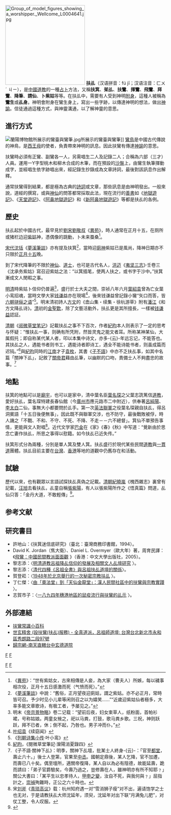 {{More footnotes|time=2018-09-14T05:30:58+00:00}} 

{{中国民间信仰}}
[[File:Group_of_model_figures_showing_a_worshipper._Wellcome_L0004641.jpg|250px]]
'''扶乩'''（汉语拼音：fú jī；汉语注音：ㄈㄨˊ ㄐㄧ），是[[中國|中國]][[道教|道教]]的一種[[占卜|占卜]]方法，又稱'''扶箕'''、'''架乩'''、'''扶鸞'''、'''揮鸞'''、'''飛鸞'''、'''拜鸞'''、'''降筆'''、'''請仙'''、'''卜紫姑'''等等。在扶乩中，需要有人受到神明[[附身|附身]]，這種人被稱為'''鸞生'''或'''乩身'''。神明會附身在鸞生身上，寫出一些字跡，以傳達神明的想法，做出[[神諭|神諭]]。信徒通過這種方式，與神靈溝通，以了解神靈的意思。

==進行方式==
[[File:蘭陽博物館所展示的鸞臺與鸞筆.jpg|thumb]]所展示的鸞臺與鸞筆]]
[[鸞鳥|鸞鳥]]是中國古代傳說的神鳥，是[[西王母|西王母]]的使者，負責帶來神明的訊息。因此扶鸞有傳達[[神諭|神諭]]的意思。

扶鸞時必須有正鸞、副鸞各一人，另需唱生二人及記錄二人；合稱為六部（三才）人員。運用一Y字型桃木和柳木合成的木筆，而在預設的[[沙盤|沙盤]]上，由鸞生執筆揮動成字，並經唱生依字跡唱出來，經記錄生抄錄成為文章詩詞，最後對該訊息作出解釋。

通常扶鸞得到結果，都是極為古典的[[詩詞|詩詞]]或文章，那些訊息是由神明發出。一般來說，道經的撰寫，或與[[神仙|神仙]]的問答都常採取此法，現在流行的[[善書|善書]]如《[[地獄遊記|地獄遊記]]》、《[[天堂遊記|天堂遊記]]》、《[[阿鼻地獄遊記|阿鼻地獄遊記]]》和《[[新阿鼻地獄遊記|新阿鼻地獄遊記]]》等都是扶乩的各例。

==歷史==
扶乩起於中國古代，最早見於[[劉宋|劉宋]][[劉敬叔|劉敬叔]]《[[異苑|異苑]]》，時人通常在正月十五，在厕所或猪栏边迎[[紫姑|紫姑]]神，憑偶像的跳動，卜未来蚕桑<ref>《[[異苑|異苑]]》：“世有紫姑女，古來相傳是人妾，為大家（曹夫人）所嫉，每以穢事相次役，正月十五日感激而死（气愤而死）。”</ref>。

[[宋代|宋代]][[沈括|沈括]]《[[夢溪筆談|夢溪筆談]]》亦有提及扶箕<ref>《[[夢溪筆談|夢溪筆談]]》中說：“舊俗，正月望夜迎廁姑，謂之紫姑。亦不必正月，常時皆可召。予少时见小儿辈等闲则召之以为嬉笑……”“近歲迎紫姑仙者極多，大率多能文章歌诗，有极工者，予屡见之。”</ref>，當時迎[[廁神|廁神]]紫姑已是風尚，降神日期亦不只限於[[正月十五|正月十五]]晚。

到了宋代降筆的不限於[[神仙|神仙]]、[[道士|道士]]，也可是古代名人，[[洪迈|洪迈]]《[[夷坚志|夷坚三志]]》‧壬卷三《沈承务紫姑》寫召迎紫姑之法：“以箕插笔，使两人扶之，或书字于沙中。”扶箕漸成文人閒暇之事。

[[明朝|明]][[清朝|清]]時紫姑卜信仰仍普遍<ref>明末《[[帝京景物略|帝京景物略]]》卷二记载：“望前后夜，妇女束草人，纸粉面，首帕衫裙，号称姑娘。两童女掖之，祀以马粪，打鼓，歌马粪乡歌。三祝，神则跃跃，拜不已者，休；倒不起，乃咎也。男子冲而仆。”</ref>，盛行於士大夫之間，崇祯八年六月[[葉紹袁|葉紹袁]]曾為亡女葉小鸾招魂，當時文學大家[[钱谦益|钱谦益]]亦在現場<ref>[[叶绍袁|叶绍袁]]《续窈闻》</ref>，後來钱谦益曾記錄小鸞“矢口而答，皆[[六朝|六朝]][[骈文|骈俪之语]]”<ref>《[[列朝诗集小传|列朝诗集小传]]·叶小鸾》</ref>。明末清初詩人[[方文|方文]]的《嵞山集・续集・徐杭游草》附有[[潘江|潘江]]《和方文降乩诗》。[[清|清]]初的[[金聖歎|金聖歎]]，除了文藝活動外，扶乩更是其所擅長，一樣被[[钱谦益|钱谦益]]認証。

[[清朝|清朝]]《[[阅微草堂笔记|阅微草堂笔记]]》記載扶乩之事不下百次，作者[[紀昀|紀昀]]本人则表示了一定的思考与怀疑：“惟扶乩一事，则确有所凭附，然皆灵鬼之能文者耳。所称某神某仙，大属假托；即自称某代某人者，叩以本集中诗文，亦多-{云}-年远忘记，不能答也。其扶乩之人，遇能书者则书工，遇能诗者即诗工，遇全不能诗能书者，则虽成篇而迟钝。”<ref>[[紀昀|紀昀]]，《閱微草堂筆記·灤陽消夏錄四》</ref>與[[紀昀|紀昀]]同時的[[江南|江南]]才子[[袁枚|袁枚]]，其書《[[子不語|子不語]]》中亦不乏扶乩事，如其中名篇「關神下乩」，記敘了[[關帝君|關帝君]]藉由乩筆，以幽默的口吻，責備士人不夠盡忠的故事。<ref>《子不語·關神下乩》：明季，關神下乩壇，批某士人終身-{云}-：「官至[[都堂|都堂]]，壽止六十。」後士人登第，官果至[[中丞|中丞]]。國朝定鼎後，某人乞降，官不加遷，而壽已八十矣。偶至壇所，適關帝復降，某人自以為必有陰德，故能延壽，跪而請曰：「弟子官爵驗矣，今壽乃過之，豈修壽在人，雖神明亦有所不知耶﹖」關公大書曰：「某平生以忠孝待人，[[甲申之變|甲申之變]]，汝自不死，與我何與﹖」屈指計之，[[崇禎|崇禎]]殉難時，正公之六十時也。 </ref>

==地點==
扶箕的地點可以是[[廟宇|廟宇]]，也可以是家中，清中葉名臣[[葉名琛|葉名琛]]之父葉志詵篤信[[道教|道教]]，愛好扶乩，葉名琛特建長春仙館（今[[廣州市|廣州市]]應元路市二中附近），供奉著[[呂純陽|呂純陽]]、[[李白|李太白]]二仙，事無大小都要問於乩手。第一次[[英法聯軍|英法聯軍]]之役葉名琛親自扶乩，得呂洞賓語「十五日後便無事」，因此既不與聯軍交涉，也不防守，最後戰敗被俘，時人譏之「不戰、不和、不守、不死、不降、不走－－六不總督」。箕仙不單預告事情，更能與文人對唱<ref>宋[[刘斧|刘斧]]《[[青琐高议|青琐高议]]》载：杭州知府遇一对“雪消狮子瘦”对不出，遍请饱学之士也无对，于是请教扶乩大师沈延年，须臾，沈延年对出下联“月满兔儿肥”，对仗工整，令人叹服。</ref>。近代文学家[[巴金|巴金]]在《家》《春》《秋》中写道：“覺新由於思念亡妻作扶乩，所思之事得以慰籍。如今扶乩已近失传。”

扶箕形式分為兩種，分別是單人箕及雙人箕。扶乩盛行於現代某些民間[[道教|道教]]與[[一貫道|一貫道]]團體。扶乩目前主要在[[台灣|台灣]]、[[香港|香港]]等地的道觀中仍舊存在和活動。

==試驗==
歷代以來，也有觀眾以言語試探扶乩真偽之記載。[[清朝|清朝]][[紀昀|紀曉嵐]]《槐西雜志》裏曾有記載，[[汪旭|汪旭]]去看扶乩，乩童自稱[[张伯端|張紫陽]]，有人以張紫陽所作之《悟真篇》問道，乩仙只答：「金丹大道，不敢輕傳」<ref name="馮睎乾">{{cite news |url=http://hk.apple.nextmedia.com/supplement/columnist/%E9%A6%AE%E7%9D%8E%E4%B9%BE/art/20151011/19328425 |author=[[馮睎乾|馮睎乾]] |title=拆李天命的神壇 |publisher=《[[蘋果日報_(香港)|蘋果日報 (香港)]]》 |date=2015-10-11 |language=zh |accessdate=2015-10-11 |archive-date=2016-03-04 |archive-url=https://web.archive.org/web/20160304203539/http://hk.apple.nextmedia.com/supplement/columnist/%E9%A6%AE%E7%9D%8E%E4%B9%BE/art/20151011/19328425 |dead-url=no }}</ref>。

== 参考文献 ==
{{Reflist|30em}}

==研究書目==
*許地山：《扶箕迷信底研究》（臺北：臺灣商務印書館，1994）。
*David K. Jordan（焦大衛）、Daniel L. Overmyer（歐大年）著，周育民譯：《[http://books.google.com.hk/books?id=n65FKnoDUMkC&printsec=frontcover&dq=%E9%A3%9B%E9%B8%9E&hl=zh-TW&sa=X&ei=k57OUoGJBoubkwX7x4GQAw&ved=0CDEQ6AEwAA#v=onepage&q=%E9%A3%9B%E9%B8%9E&f=false 飛鸞：中國民間教派面面觀] {{Wayback|url=http://books.google.com.hk/books?id=n65FKnoDUMkC&printsec=frontcover&dq=%E9%A3%9B%E9%B8%9E&hl=zh-TW&sa=X&ei=k57OUoGJBoubkwX7x4GQAw&ved=0CDEQ6AEwAA#v=onepage&q=%E9%A3%9B%E9%B8%9E&f=false |date=20140109162350 }}》（香港：中文大學出版社，2005）。
*黎志添：〈[http://www.cuhk.edu.hk/ics/journal/articles/v65p139.pdf 明清道教呂祖降乩信仰的發展及相關文人乩壇研究] {{Wayback|url=http://www.cuhk.edu.hk/ics/journal/articles/v65p139.pdf |date=20210111093105 }}〉。
*黎志添：〈[http://www.litphil.sinica.edu.tw/home/publish/PDF/Bulletin/42/42-183-230.pdf 清代四種《呂祖全書》與呂祖扶乩道壇的關係]〉。
*賀登崧：〈[http://home.uni-leipzig.de/clartp/Grootaers%20Secret.pdf 1948年於北京舉行的一次秘密宗教扶乩] {{Wayback|url=http://home.uni-leipzig.de/clartp/Grootaers%20Secret.pdf |date=20220305043903 }}〉。
*丁仁傑：〈[http://info.tcu.edu.tw/hot_news/attch/991222005/references1.pdf 由「奧法堂」到「天仙金龍堂」：漢人民間社區中的扶鸞與宗教實踐] {{Wayback|url=http://info.tcu.edu.tw/hot_news/attch/991222005/references1.pdf |date=20210307123946 }}〉。
*志賀市子：〈[http://dao.crs.cuhk.edu.hk/ch/newsletter.html?expanddiv=4 一八九四年穗港地區的鼠疫流行與扶鸞的乩示] {{Wayback|url=http://dao.crs.cuhk.edu.hk/ch/newsletter.html?expanddiv=4 |date=20210307120035 }}〉。

==外部連結==
*[http://web.my8d.net/tao/07generalnewsdata/2002-05/inter-renlee-15.htm 扶鸞常識小百科] {{Wayback|url=http://web.my8d.net/tao/07generalnewsdata/2002-05/inter-renlee-15.htm |date=20210307120047 }}
*[http://shixuan.mingxintaoism.org/ 世玄精舍 (設扶鸞(扶乩)服務) - 全真道派，呂祖師道壇: 台灣台北新北市永和區秀朗路二段97號] {{Wayback|url=http://shixuan.mingxintaoism.org/ |date=20171203224605 }}
*[https://web.archive.org/web/20110711052950/http://www.glfts.org/ 歸宗網-南天直轄台中玄德道院]



[[Category:東亞傳統占卜|F]]
[[category:東亞民間信仰|F]]
[[Category:道教|F]]
[[category:神秘學|F]]